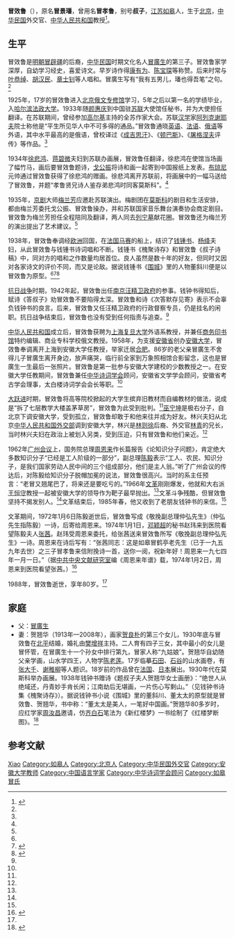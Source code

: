 '''冒效鲁'''（{{bd|1909年||1988年|}}），原名'''冒景璠'''，曾用名'''冒孝鲁'''，别号'''叔子'''，[[江苏|江苏]][[如皋|如皋]]人，生于[[北京|北京]]，[[中华民国|中华民国]]外交官、[[中华人民共和国|中华人民共和国]]教授<ref name=jhwb>{{Cite web |url =http://epaper.ntrb.com.cn/new/JHWB/html/2014-08/05/content_248581.htm  |title = 狂人冒效鲁 |author =  |date =2014-08-05  |publisher =江海晚报  |language =  |accessdate =  |quote =  }}</ref>。

== 生平 ==
冒效鲁是[[明朝|明朝]][[冒辟疆|冒辟疆]]的后裔，[[中华民国|中华民国]]时期文化名人[[冒廣生|冒廣生]]的第三子。冒效鲁家学深厚，自幼学习经史，喜爱诗文。早岁诗作得[[康有为|康有为]]、[[陈宝琛|陈宝琛]]等称赞。后来时常与[[叶恭绰|叶恭绰]]、[[胡汉民|胡汉民]]、[[章士钊|章士钊]]等人唱和。冒廣生写有“我有五男儿，璠也得吾笔”之句。<ref name=jhwb/>

1925年，17岁的冒效鲁进入[[北京俄文专修馆|北京俄文专修馆]]学习，5年之后以第一名的学绩毕业，入[[哈尔滨法政大学|哈尔滨法政大学]]。1933年随[[颜惠庆|颜惠庆]]到中国驻[[苏联|苏联]]大使馆任秘书，并为大使担任翻译。在苏联期间，曾经参加[[马克西姆·高尔基|高尔基]]主持的全苏作家大会。苏联[[汉学|汉学]]家[[瓦西里·米哈依洛维奇·阿列克谢耶夫|阿列克谢耶夫]]院士称他是“平生所见华人中不可多得的通品。”冒效鲁通晓[[英语|英语]]、[[法语|法语]]、[[俄语|俄语]]等外语，其中水平最高的是俄语，曾校译过《[[成吉思汗|成吉思汗]]》、《[[顿巴斯|顿巴斯]]》、《[[屠格涅夫|屠格涅夫]]评传》等作品。<ref name=jhwb/>

1934年[[徐悲鸿|徐悲鸿]]、[[蒋碧微|蒋碧微]]夫妇到苏联办画展，冒效鲁任翻译，徐悲鸿在使馆当场画了幅竹马，画后要冒效鲁题诗，[[戈公振|戈公振]]将诗和画一起寄到中国报纸上发表。[[布琼尼|布琼尼]]元帅通过冒效鲁获得了徐悲鸿的赠画。徐悲鸿离开苏联前，将画展中的一幅马送给了冒效鲁，并题“孝鲁贤兄诗人鉴存弟悲鸿时同客莫斯科”。<ref name=jhwb/>

1935年，[[京剧|京剧]]大师[[梅兰芳|梅兰芳]]应邀赴苏联演出。梅剧团在[[莫斯科|莫斯科]]的剧目和生活安排，都由梅兰芳委托戈公振、冒效鲁操办，并和苏联国家音乐舞台演奏协会商定剧目。冒效鲁为梅兰芳担任全程陪同及翻译，两人同去[[列宁墓|列宁墓]]献花圈。冒效鲁还为梅兰芳的演出提出了艺术建议。<ref name=jhwb/>

1938年，冒效鲁奉调经[[欧洲|欧洲]]回国，在[[法国|法国]][[马赛|马赛]]的船上，结识了[[钱锺书|钱锺书]]、[[杨绛|杨绛]]夫妇，从此冒效鲁与钱锺书诗词唱和不断。钱锺书《槐聚诗存》和冒效鲁《叔子诗稿》中，同对方的唱和之作数量均居首位。良人虽然是数十年的好友，但同时又因对各家诗文的评价不同，而又是论敌。据说钱锺书《[[围城|围城]]》里的人物董斜川便是以冒效鲁为原型。<ref name=jhwb/><ref>{{Cite web|url =http://www.literature.org.cn/Article.aspx?id=49749|title =钱钟书冒效鲁诗案——兼论《围城》人物董斜川及其他|author =卞孝萱|date =|publisher =中华文史论丛2006(4):75-93|language =|accessdate =|quote =|deadurl =yes|archiveurl =https://web.archive.org/web/20150317152957/http://literature.org.cn/Article.aspx?id=49749|archivedate =2015-03-17}}</ref><ref name=xingqing>{{Cite web |url = http://www.chinawriter.com.cn/bk/2016-01-21/85444.html |title = 性情中人冒效鲁 |author =  |date = 2016-01-21 |publisher = 中国作家网 |language =  |accessdate =  |quote =  |archive-date = 2019-06-10 |archive-url = https://web.archive.org/web/20190610235739/http://www.chinawriter.com.cn/bk/2016-01-21/85444.html }}</ref>

[[抗日战争|抗日战争]]时期，1942年起，冒效鲁出任[[南京|南京]][[汪精卫政权|汪精卫政府]]的参事。钱钟书得知后，赋诗《答叔子》劝冒效鲁不要陷得太深。冒效鲁和诗《次答默存见寄》表示不会辜负钱钟书的良言。后来，冒效鲁又任汪精卫政府的行政督察专员，仍是挂名的闲职。抗日战争结束后，冒效鲁也没有受到任何指责与追查。<ref name=jhwb/>

[[中华人民共和国|中华人民共和国]]成立后，冒效鲁获聘为[[上海|上海]][[复旦大学|复旦大学]]外语系教授，并兼任[[商务印书馆|商务印书馆]]特约编辑、商业专科学校俄文教授。1958年，为支援[[安徽省|安徽省]]创办[[安徽大学|安徽大学]]，冒效鲁奉调离开上海到安徽大学任教授，举家迁居[[合肥|合肥]]。86岁的老父亲冒廣生不舍得儿子冒廣生离开身边，放声痛哭，临行前全家到万象照相馆合影留念，这也是冒廣生一生最后一张照片。冒效鲁是第一批参与安徽大学建校的少数教授之一。在安徽大学任教期间，冒效鲁兼任[[中华诗词学会|中华诗词学会]]顾问，安徽省文学学会顾问，安徽省考古学会理事，太白楼诗词学会会长等职。<ref name=jhwb/>

[[大跃进|大跃进]]时期，冒效鲁将高等院校掀起的大学生摈弃旧教材而自编教材的做法，说成是“拆了七层教学大楼盖茅草房”，冒效鲁为此受到批判。<ref name=jhwb/>[[巫宁坤|巫宁坤]]是极右分子，自北京下调安徽大学，受到孤立，冒效鲁却敢于和他来往并成为好友。林兴夫妇从北京[[中华人民共和国外交部|中华人民共和国外交部]]调到安徽大学，林兴是[[林则徐|林则徐]]后裔、外交官[[林青|林青]]的兄长，当时林兴夫妇在政治上被划入另类，受到压迫，只有冒效鲁和他们亲近。<ref name=xingqing/>

1962年[[广州会议|广州会议]]上，国务院总理[[周恩来|周恩来]]作长篇报告《论知识分子问题》，肯定绝大多数知识分子“已经是工人阶级的一部分”，副总理[[陈毅|陈毅]]表示“工人、农民、知识分子，是我们国家劳动人民中间的三个组成部分，他们是主人翁。”听了广州会议的传达后，对陈毅给知识分子脱帽加冕的说法，冒效鲁很高兴。当时的系主任预言：“老冒又翘尾巴了，将来还是要吃亏的。”1966年[[文革|文革]]刚刚爆发，他就和大右派[[王恒守|王恒守]]教授一起被安徽大学的领导作为靶子最早抛出。<ref name=jhwb/>文革斗争残酷，但冒效鲁坚持不揭发别人。<ref name=xingqing/>文革结束后，1985年春，他又收到了老朋友钱钟书的来信。<ref name=jhwb/>

文革期间，1972年1月6日陈毅逝世后，冒效鲁写成《敬挽副总理仲弘先生》（仲弘先生指陈毅）一诗，后寄给周恩来。1974年1月1日，[[邓颖超|邓颖超]]的秘书赵玮来到医院看望陈毅夫人[[张茜|张茜]]。赵玮受周恩来委托，给张茜送来冒效鲁所写《敬挽副总理仲弘先生》一诗。周恩来在诗后写有：“张茜同志：这是如皋冒鹤亭老先生（已于一九五九年去世）之三子冒孝鲁来信附挽诗一首，送你一阅，祝新年好！周恩来一九七四年一月一日。”（据[[中共中央文献研究室|中共中央文献研究室]]编《周恩来年谱》载，1974年1月2日，周恩来到医院看望张茜。）<ref name=pp>{{Cite web |url = http://www.thepaper.cn/newsDetail_forward_1593264 |title = 上海书评 冒鹤亭与陈毅、周恩来及毛泽东的交往 |author = 冒佳骐 |date = 2017-01-14 |publisher = 澎湃新闻 |language =  |accessdate =  |quote =  |archive-date = 2019-05-14 |archive-url = https://web.archive.org/web/20190514004837/http://www.thepaper.cn/newsDetail_forward_1593264 |dead-url = no }}</ref>

1988年，冒效鲁逝世，享年80岁。<ref name=jhwb/>

== 家庭 ==
*父：[[冒廣生|冒廣生]]
*妻：贺翘华（1913年—2008年），画家[[贺良朴|贺良朴]]的第三个女儿，1930年底与冒效鲁在[[北平|北平]]结婚，婚礼由[[樊增祥|樊增祥]]主持。二人育有四子三女，其中最小的女儿是冒怀管，在冒廣生十一个孙女中排行第九，冒家人称“九姑娘”。贺翘华自幼随父亲学画，山水学四王，人物学[[陈老莲|陈老莲]]。17岁临摹[[石田|石田]]、[[石谷|石谷]]的山水画卷，有[[张大千|张大千]]、[[谢稚柳|谢稚柳]]等人题识。18岁前的作品曾在[[法国|法国]]、[[日本|日本]]展出。1930年代在莫斯科举办画展。1938年钱钟书赠诗《题叔子夫人贺翘华女士画册》：“绝世人从绝域还，丹青妙手肯长闲；江南劫后无堪画，一片伤心写剩山。”（见钱钟书诗集《槐聚诗存》）。据说钱钟书小说《围城》里的董斜川、董太太的原型就是冒效鲁、贺翘华，书中称：“董太太是美人，一笔好中国画。”贺翘华80多岁时，应红学家[[周汝昌|周汝昌]]邀请，仿[[齐白石|齐白石]]笔法为《新红楼梦》一书绘制了《红楼梦断图》。<ref>{{Cite web  |url =http://news.163.com/16/0930/00/C25VSO9B00014AED.html  |title =贺氏五代书画作品回乡展出  |author =  |date =2016-09-30  |publisher =网易  |language =  |accessdate =  |quote =  }}{{Dead link|date=2019年12月 |bot=InternetArchiveBot |fix-attempted=yes }}</ref>

== 参考文献 ==
{{reflist}}

{{Navboxes
| title  = 冒效鲁在[[中华诗词学会|中华诗词学会]]的职务
| list1  =
{{中华诗词学会第一届理事会}}
}}

{{Authority control}}
{{DEFAULTSORT:Mao冒}}
[[Category:冒姓|Xiao]]
[[Category:如皋人|Category:如皋人]]
[[Category:北京人|Category:北京人]]
[[Category:中华民国外交官|Category:中华民国外交官]]
[[Category:安徽大学教师|Category:安徽大学教师]]
[[Category:中国语言学家|Category:中国语言学家]]
[[Category:中华诗词学会顾问|Category:中华诗词学会顾问]]
[[Category:如皋冒氏|Category:如皋冒氏]]